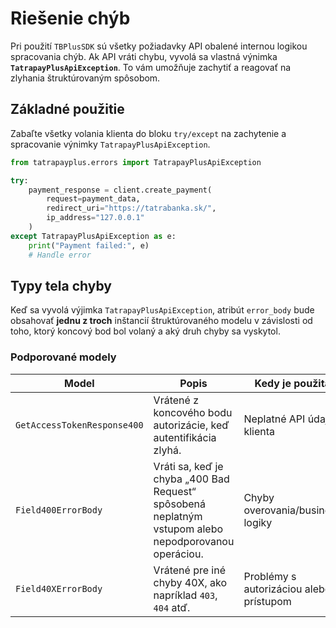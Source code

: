 
# Riešenie chýb

Pri použití `TBPlusSDK` sú všetky požiadavky API obalené internou logikou spracovania chýb. Ak API vráti chybu, vyvolá sa vlastná výnimka **`TatrapayPlusApiException`**. To vám umožňuje zachytiť a reagovať na zlyhania štruktúrovaným spôsobom.

## Základné použitie

Zabaľte všetky volania klienta do bloku `try/except` na zachytenie a spracovanie výnimky `TatrapayPlusApiException`.

```python
from tatrapayplus.errors import TatrapayPlusApiException

try:
    payment_response = client.create_payment(
        request=payment_data,
        redirect_uri="https://tatrabanka.sk/",
        ip_address="127.0.0.1"
    )
except TatrapayPlusApiException as e:
    print("Payment failed:", e)
    # Handle error
```
## Typy tela chyby

Keď sa vyvolá výjimka `TatrapayPlusApiException`, atribút `error_body` bude obsahovať **jednu z troch** inštancií štruktúrovaného modelu v závislosti od toho, ktorý koncový bod bol volaný a aký druh chyby sa vyskytol.
### Podporované modely

| Model                      | Popis                                     | Kedy je použitá                    |
|---------------------------|-------------------------------------------------|-----------------------------------|
| `GetAccessTokenResponse400` | Vrátené z koncového bodu autorizácie, keď autentifikácia zlyhá. | Neplatné API údaje klienta        |
| `Field400ErrorBody`         | Vráti sa, keď je chyba „400 Bad Request“ spôsobená neplatným vstupom alebo nepodporovanou operáciou. | Chyby overovania/business logiky   |
| `Field40XErrorBody`         | Vrátené pre iné chyby 40X, ako napríklad `403`, `404` atď.           | Problémy s autorizáciou alebo prístupom    |
